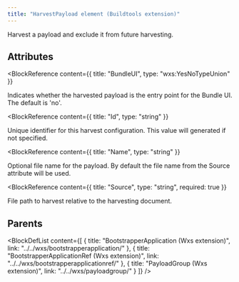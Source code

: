 ```yaml
---
title: "HarvestPayload element (Buildtools extension)"
---
```



Harvest a payload and exclude it from future harvesting.


## Attributes

<BlockWrapper>

  <BlockReference
    content={{
      title: "BundleUI",
      type: "wxs:YesNoTypeUnion"
    }}
  >
  Indicates whether the harvested payload is the entry point for the Bundle UI. The default is 'no'.
  </BlockReference>

  <BlockReference
    content={{
      title: "Id",
      type: "string"
    }}
  >
  Unique identifier for this harvest configuration. This value will generated if not specified.
  </BlockReference>

  <BlockReference
    content={{
      title: "Name",
      type: "string"
    }}
  >
  Optional file name for the payload. By default the file name from the Source attribute will be used.
  </BlockReference>

  <BlockReference
    content={{
      title: "Source",
      type: "string",
      required: true
    }}
  >
  File path to harvest relative to the harvesting document.
  </BlockReference>

</BlockWrapper>


## Parents

<BlockDefList content={[
    {
      title: "BootstrapperApplication (Wxs extension)",
      link: "../../wxs/bootstrapperapplication/"
    },
    {
      title: "BootstrapperApplicationRef (Wxs extension)",
      link: "../../wxs/bootstrapperapplicationref/"
    },
    {
      title: "PayloadGroup (Wxs extension)",
      link: "../../wxs/payloadgroup/"
    }
  ]}
/>